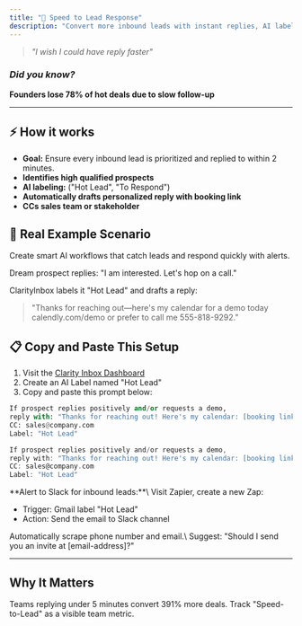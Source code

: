 ```yaml
---
title: "🚀 Speed to Lead Response"
description: "Convert more inbound leads with instant replies, AI labeling, and automated booking."
---
```


> _"I wish I could have reply faster"_

### _Did you know?_

**Founders lose 78% of hot deals due to slow follow-up**

---

## ⚡️ How it works

- **Goal:** Ensure every inbound lead is prioritized and replied to within 2 minutes.
- **Identifies high qualified prospects**
- **AI labeling:** ("Hot Lead", "To Respond")
- **Automatically drafts personalized reply with booking link**
- **CCs sales team or stakeholder**

## 🔮 Real Example Scenario

Create smart AI workflows that catch leads and respond quickly with alerts.

Dream prospect replies: "I am interested. Let's hop on a call."

ClarityInbox labels it "Hot Lead" and drafts a reply:

> "Thanks for reaching out—here's my calendar for a demo today calendly.com/demo or prefer to call me 555-818-9292."

## 📋 Copy and Paste This Setup

1. Visit the [Clarity Inbox Dashboard](https://app.clarityinbox.com/dashboard)
2. Create an AI Label named "Hot Lead"
3. Copy and paste this prompt below:

<CodeGroup>

```python Expandable example expandable
If prospect replies positively and/or requests a demo,
reply with: "Thanks for reaching out! Here's my calendar: [booking link] or feel free to call me XXX-XXX-XXXX."
CC: sales@company.com
Label: "Hot Lead"
```

</CodeGroup>

```c expandable wrap
If prospect replies positively and/or requests a demo,
reply with: "Thanks for reaching out! Here's my calendar: [booking link] or feel free to call me XXX-XXX-XXXX."
CC: sales@company.com
Label: "Hot Lead"
```

<Accordion title="Advanced: Alerts to Slack">
  **Alert to Slack for inbound leads:**\
  Visit Zapier, create a new Zap:

  - Trigger: Gmail label "Hot Lead"
  - Action: Send the email to Slack channel
</Accordion>

<Accordion title="Future Enhancement">
  Automatically scrape phone number and email.\
  Suggest: "Should I send you an invite at [email-address]?"
</Accordion>

---

## Why It Matters

Teams replying under 5 minutes convert 391% more deals. Track "Speed-to-Lead" as a visible team metric.